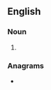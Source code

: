 ==English==

===Noun===
{{head|en|noun plural form}}

# {{plural of|exorcism|lang=en}}

===Anagrams===
* {{anagrams|en|sexorcism}}
